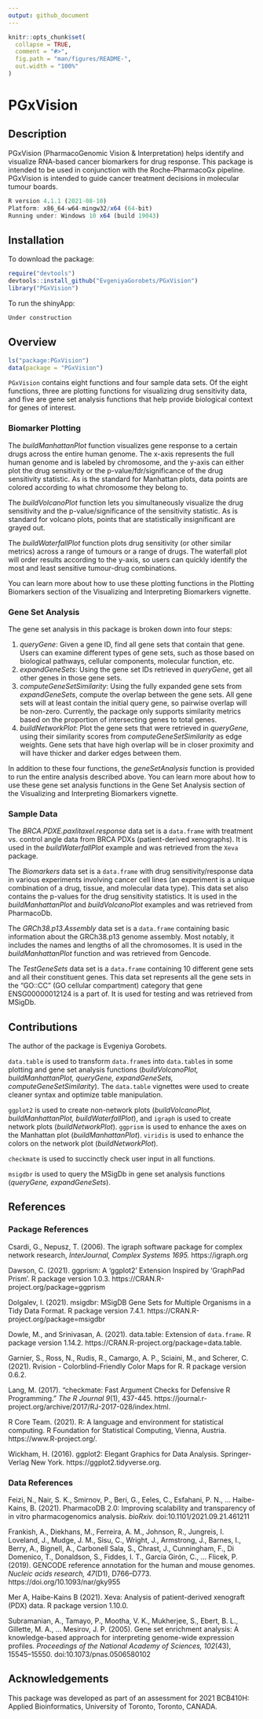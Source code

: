 ```yaml
---
output: github_document
---
```


<!-- README.md is generated from README.Rmd. Please edit that file -->

```r
knitr::opts_chunk$set(
  collapse = TRUE,
  comment = "#>",
  fig.path = "man/figures/README-",
  out.width = "100%"
)
```

# PGxVision

<!-- badges: start -->
<!-- badges: end -->

## Description

PGxVision (PharmacoGenomic Vision & Interpretation) helps identify and 
visualize RNA-based cancer biomarkers for drug response. This package is 
intended to be used in conjunction with the Roche-PharmacoGx pipeline. 
PGxVision is intended to guide cancer treatment decisions in molecular 
tumour boards.

``` r
R version 4.1.1 (2021-08-10)
Platform: x86_64-w64-mingw32/x64 (64-bit)
Running under: Windows 10 x64 (build 19043)
```

## Installation

To download the package:

``` r
require("devtools")
devtools::install_github("EvgeniyaGorobets/PGxVision")
library("PGxVision")
```

To run the shinyApp:
``` r
Under construction
```

## Overview

``` r
ls("package:PGxVision")
data(package = "PGxVision")
```

`PGxVision` contains eight functions and four sample data sets. Of the eight 
functions, three are plotting functions for visualizing drug sensitivity data, 
and five are gene set analysis functions that help provide biological context 
for genes of interest.

### Biomarker Plotting

The _buildManhattanPlot_ function visualizes gene response to a certain drugs 
across the entire human genome. The x-axis represents the full human genome and 
is labeled by chromosome, and the y-axis can either plot the drug sensitivity 
or the p-value/fdr/significance of the drug sensitivity statistic. As is the 
standard for Manhattan plots, data points are colored according to what 
chromosome they belong to.

The _buildVolcanoPlot_ function lets you simultaneously visualize the drug 
sensitivity and the p-value/significance of the sensitivity statistic. As is 
standard for volcano plots, points that are statistically insignificant are 
grayed out. 

The _buildWaterfallPlot_ function plots drug sensitivity (or other similar 
metrics) across a range of tumours or a range of drugs. The waterfall plot will 
order results according to the y-axis, so users can quickly identify the most 
and least sensitive tumour-drug combinations.

You can learn more about how to use these plotting functions in the Plotting 
Biomarkers section of the Visualizing and Interpreting Biomarkers vignette.

### Gene Set Analysis

The gene set analysis in this package is broken down into four steps:

1. _queryGene_: Given a gene ID, find all gene sets that contain that gene. 
   Users can examine different types of gene sets, such as those based on 
   biological pathways, cellular components, molecular function, etc.
2. _expandGeneSets_: Using the gene set IDs retrieved in _queryGene_, get all 
   other genes in those gene sets.
3. _computeGeneSetSimilarity_: Using the fully expanded gene sets from 
   _expandGeneSets_, compute the overlap between the gene sets. All gene sets 
   will at least contain the initial query gene, so pairwise overlap will be 
   non-zero. Currently, the package only supports similarity metrics based on 
   the proportion of intersecting genes to total genes.
4. _buildNetworkPlot_: Plot the gene sets that were retrieved in _queryGene_, 
   using their similarity scores from _computeGeneSetSimilarity_ as edge 
   weights. Gene sets that have high overlap will be in closer proximity and 
   will have thicker and darker edges between them.
   
In addition to these four functions, the _geneSetAnalysis_ function is provided 
to run the entire analysis described above. You can learn more about how to use 
these gene set analysis functions in the Gene Set Analysis section of the 
Visualizing and Interpreting Biomarkers vignette.

### Sample Data

The _BRCA.PDXE.paxlitaxel.response_ data set is a `data.frame` with treatment 
vs. control angle data from BRCA PDXs (patient-derived xenographs). It is used 
in the _buildWaterfallPlot_ example and was retrieved from the `Xeva` package.

The _Biomarkers_ data set is a `data.frame` with drug sensitivity/response data 
in various experiments involving cancer cell lines (an experiment is a unique 
combination of a drug, tissue, and molecular data type). This data set 
also contains the p-values for the drug sensitivity statistics. It is used in 
the _buildManhattanPlot_ and _buildVolcanoPlot_ examples and was retrieved from 
PharmacoDb.

The _GRCh38.p13.Assembly_ data set is a `data.frame` containing basic 
information about the GRCh38.p13 genome assembly. Most notably, it includes the 
names and lengths of all the chromosomes. It is used in the 
_buildManhattanPlot_ function and was retrieved from Gencode.

The _TestGeneSets_ data set is a `data.frame` containing 10 different gene sets 
and all their constituent genes. This data set represents all the gene sets 
in the "GO::CC" (GO cellular compartment) category that gene ENSG00000012124 is 
a part of. It is used for testing and was retrieved from MSigDb.


## Contributions

The author of the package is Evgeniya Gorobets.

`data.table` is used to transform `data.frame`s into `data.table`s in some 
plotting and gene set analysis functions (_buildVolcanoPlot, buildManhattanPlot,
queryGene, expandGeneSets, computeGeneSetSimilarity_). The `data.table` 
vignettes were used to create cleaner syntax and optimize table manipulation. 

`ggplot2` is used to create non-network plots (_buildVolcanoPlot, 
buildManhattanPlot, buildWaterfallPlot_), and `igraph` is used to create network 
plots (_buildNetworkPlot_). `ggprism` is used to enhance the axes on the 
Manhattan plot (_buildManhattanPlot_). `viridis` is used to enhance the colors 
on the network plot (_buildNetworkPlot_).

`checkmate` is used to succinctly check user input in all functions.

`msigdbr` is used to query the MSigDb in gene set analysis functions 
(_queryGene, expandGeneSets_).

## References

### Package References

Csardi, G., Nepusz, T. (2006). The igraph software package for complex network 
  research, _InterJournal, Complex Systems 1695._ https://igraph.org
  
Dawson, C. (2021). ggprism: A 'ggplot2' Extension Inspired by 'GraphPad Prism'. 
  R package version 1.0.3. https://CRAN.R-project.org/package=ggprism
  
Dolgalev, I. (2021). msigdbr: MSigDB Gene Sets for Multiple Organisms in a Tidy 
  Data Format. R package version 7.4.1. 
  https://CRAN.R-project.org/package=msigdbr

Dowle, M., and Srinivasan, A. (2021). data.table: Extension of `data.frame`. 
  R package version 1.14.2. https://CRAN.R-project.org/package=data.table.
  
Garnier, S., Ross, N., Rudis, R., Camargo, A. P., Sciaini, M., and Scherer, C.
  (2021). Rvision - Colorblind-Friendly Color Maps for R. R package version 
  0.6.2.

Lang, M. (2017). “checkmate: Fast Argument Checks for Defensive R Programming.” 
  _The R Journal 9_(1), 437-445. 
  https://journal.r-project.org/archive/2017/RJ-2017-028/index.html.
  
R Core Team. (2021). R: A language and environment for statistical computing. R
   Foundation for Statistical Computing, Vienna, Austria. 
   https://www.R-project.org/.
   
Wickham, H. (2016). ggplot2: Elegant Graphics for Data Analysis. 
  Springer-Verlag New York. https://ggplot2.tidyverse.org.
  
  
### Data References

Feizi, N., Nair, S. K., Smirnov, P., Beri, G., Eeles, C., Esfahani, P. N., … 
  Haibe-Kains, B. (2021). PharmacoDB 2.0: Improving scalability and 
  transparency of in vitro pharmacogenomics analysis. _bioRxiv._ 
  doi:10.1101/2021.09.21.461211
  
Frankish, A., Diekhans, M., Ferreira, A. M., Johnson, R., Jungreis, I. 
  Loveland, J., Mudge, J. M., Sisu, C., Wright, J., Armstrong, J., Barnes, I., 
  Berry, A., Bignell, A., Carbonell Sala, S., Chrast, J., Cunningham, F., Di \
  Domenico, T., Donaldson, S., Fiddes, I. T., García Girón, C., … Flicek, P. 
  (2019). GENCODE reference annotation for the human and mouse genomes. 
  _Nucleic acids research, 47_(D1), D766–D773. 
  https://doi.org/10.1093/nar/gky955

Mer A, Haibe-Kains B (2021). Xeva: Analysis of patient-derived xenograft (PDX) 
  data. R package version 1.10.0.

Subramanian, A., Tamayo, P., Mootha, V. K., Mukherjee, S., Ebert, B. L., 
  Gillette, M. A., … Mesirov, J. P. (2005). Gene set enrichment analysis: 
  A knowledge-based approach for interpreting genome-wide expression profiles. 
  _Proceedings of the National Academy of Sciences, 102_(43), 15545–15550. 
  doi:10.1073/pnas.0506580102


## Acknowledgements

This package was developed as part of an assessment for 2021 BCB410H: 
Applied Bioinformatics, University of Toronto, Toronto, CANADA.
